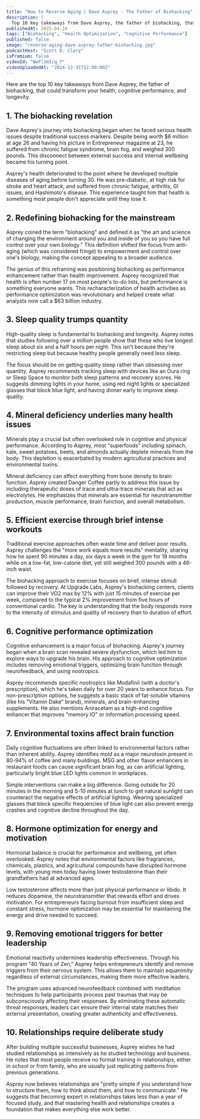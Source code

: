 ```yaml
---
title: "How to Reverse Aging | Dave Asprey - The Father of Biohacking"
description: |
  Top 10 key takeaways from Dave Asprey, the father of biohacking, that could transform your health, cognitive performance, and longevity.
publishedAt: 2025-04-16
tags: ["Biohacking", "Health Optimization", "Cognitive Performance"]
published: false
image: "reverse-aging-dave-asprey-father-biohacking.jpg"
podcastHost: "Scott D. Clary"
isPremium: false
videoId: "WwFl3mIcq_Y"
videoUploadedAt: "2024-12-31T12:00:00Z"
---
```



<PodcastSummaryPageLayout frontmatter={frontmatter}>

Here are the top 10 key takeaways from Dave Asprey, the father of biohacking, that could transform your health, cognitive performance, and longevity.

## 1. The biohacking revelation

Dave Asprey's journey into biohacking began when he faced serious health issues despite traditional success markers. Despite being worth $6 million at age 26 and having his picture in Entrepreneur magazine at 23, he suffered from chronic fatigue syndrome, brain fog, and weighed 300 pounds. This disconnect between external success and internal wellbeing became his turning point.

Asprey's health deteriorated to the point where he developed multiple diseases of aging before turning 30. He was pre-diabetic, at high risk for stroke and heart attack, and suffered from chronic fatigue, arthritis, GI issues, and Hashimoto's disease. This experience taught him that health is something most people don't appreciate until they lose it.

## 2. Redefining biohacking for the mainstream

Asprey coined the term "biohacking" and defined it as "the art and science of changing the environment around you and inside of you so you have full control over your own biology." This definition shifted the focus from anti-aging (which was considered fringe) to empowerment and control over one's biology, making the concept appealing to a broader audience.

The genius of this reframing was positioning biohacking as performance enhancement rather than health improvement. Asprey recognized that health is often number 17 on most people's to-do lists, but performance is something everyone wants. This recharacterization of health activities as performance optimization was revolutionary and helped create what analysts now call a $63 billion industry.

## 3. Sleep quality trumps quantity

High-quality sleep is fundamental to biohacking and longevity. Asprey notes that studies following over a million people show that those who live longest sleep about six and a half hours per night. This isn't because they're restricting sleep but because healthy people generally need less sleep.

The focus should be on getting quality sleep rather than obsessing over quantity. Asprey recommends tracking sleep with devices like an Oura ring or Sleep Space to monitor both sleep patterns and recovery scores. He suggests dimming lights in your home, using red night lights or specialized glasses that block blue light, and having dinner early to improve sleep quality.

## 4. Mineral deficiency underlies many health issues

Minerals play a crucial but often overlooked role in cognitive and physical performance. According to Asprey, most "superfoods" including spinach, kale, sweet potatoes, beets, and almonds actually deplete minerals from the body. This depletion is exacerbated by modern agricultural practices and environmental toxins.

Mineral deficiency can affect everything from bone density to brain function. Asprey created Danger Coffee partly to address this issue by including therapeutic doses of trace and ultra-trace minerals that act as electrolytes. He emphasizes that minerals are essential for neurotransmitter production, muscle performance, brain function, and overall metabolism.

## 5. Efficient exercise through brief intense workouts

Traditional exercise approaches often waste time and deliver poor results. Asprey challenges the "more work equals more results" mentality, sharing how he spent 90 minutes a day, six days a week in the gym for 18 months while on a low-fat, low-calorie diet, yet still weighed 300 pounds with a 46-inch waist.

The biohacking approach to exercise focuses on brief, intense stimuli followed by recovery. At Upgrade Labs, Asprey's biohacking centers, clients can improve their VO2 max by 12% with just 15 minutes of exercise per week, compared to the typical 2% improvement from five hours of conventional cardio. The key is understanding that the body responds more to the intensity of stimulus and quality of recovery than to duration of effort.

## 6. Cognitive performance optimization

Cognitive enhancement is a major focus of biohacking. Asprey's journey began when a brain scan revealed severe dysfunction, which led him to explore ways to upgrade his brain. His approach to cognitive optimization includes removing emotional triggers, optimizing brain function through neurofeedback, and using nootropics.

Asprey recommends specific nootropics like Modafinil (with a doctor's prescription), which he's taken daily for over 20 years to enhance focus. For non-prescription options, he suggests a basic stack of fat-soluble vitamins (like his "Vitamin Dake" brand), minerals, and brain-enhancing supplements. He also mentions Aniracetam as a high-end cognitive enhancer that improves "memory IO" or information processing speed.

## 7. Environmental toxins affect brain function

Daily cognitive fluctuations are often linked to environmental factors rather than inherent ability. Asprey identifies mold as a major neurotoxin present in 80-94% of coffee and many buildings. MSG and other flavor enhancers in restaurant foods can cause significant brain fog, as can artificial lighting, particularly bright blue LED lights common in workplaces.

Simple interventions can make a big difference. Going outside for 20 minutes in the morning and 5-10 minutes at lunch to get natural sunlight can counteract the negative effects of artificial lighting. Wearing specialized glasses that block specific frequencies of blue light can also prevent energy crashes and cognitive decline throughout the day.

## 8. Hormone optimization for energy and motivation

Hormonal balance is crucial for performance and wellbeing, yet often overlooked. Asprey notes that environmental factors like fragrances, chemicals, plastics, and agricultural compounds have disrupted hormone levels, with young men today having lower testosterone than their grandfathers had at advanced ages.

Low testosterone affects more than just physical performance or libido. It reduces dopamine, the neurotransmitter that rewards effort and drives motivation. For entrepreneurs facing burnout from insufficient sleep and constant stress, hormone optimization may be essential for maintaining the energy and drive needed to succeed.

## 9. Removing emotional triggers for better leadership

Emotional reactivity undermines leadership effectiveness. Through his program "40 Years of Zen," Asprey helps entrepreneurs identify and remove triggers from their nervous system. This allows them to maintain equanimity regardless of external circumstances, making them more effective leaders.

The program uses advanced neurofeedback combined with meditation techniques to help participants process past traumas that may be subconsciously affecting their responses. By eliminating these automatic threat responses, leaders can ensure their internal state matches their external presentation, creating greater authenticity and effectiveness.

## 10. Relationships require deliberate study

After building multiple successful businesses, Asprey wishes he had studied relationships as intensively as he studied technology and business. He notes that most people receive no formal training in relationships, either in school or from family, who are usually just replicating patterns from previous generations.

Asprey now believes relationships are "pretty simple if you understand how to structure them, how to think about them, and how to communicate." He suggests that becoming expert in relationships takes less than a year of focused study, and that mastering health and relationships creates a foundation that makes everything else work better.

</PodcastSummaryPageLayout>
